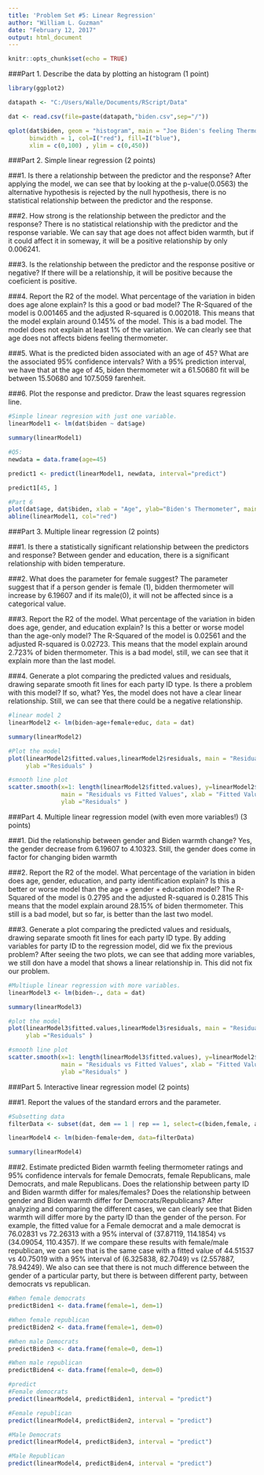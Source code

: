 ```yaml
---
title: 'Problem Set #5: Linear Regression'
author: "William L. Guzman"
date: "February 12, 2017"
output: html_document
---
```


```r
knitr::opts_chunk$set(echo = TRUE)
```

###Part 1. Describe the data by plotting an histogram (1 point)

```r
library(ggplot2)

datapath <- "C:/Users/Walle/Documents/RScript/Data"

dat <- read.csv(file=paste(datapath,"biden.csv",sep="/"))

qplot(dat$biden, geom = "histogram", main = "Joe Biden's feeling Thermometer", xlab = "Temperature in Farenheit" , ylab = "Cases",
      binwidth = 1, col=I("red"), fill=I("blue"),
      xlim = c(0,100) , ylim = c(0,450))


```

###Part 2. Simple linear regression (2 points)

###1. Is there a relationship between the predictor and the response?
After applying the model, we can see that by looking at the p-value(0.0563) the alternative hypothesis is rejected by the null hypothesis, there is no statistical relationship between the predictor and the response. 

###2. How strong is the relationship between the predictor and the response?
There is no statistical relationship with the predictor and the response variable. We can say that age does not affect biden warmth, but if it could affect it in someway, it will be a positive relationship by only 0.006241. 

###3. Is the relationship between the predictor and the response positive or negative?
If there will be a relationship, it will be positive because the coeficient is positive. 

###4. Report the R2 of the model. What percentage of the variation in biden does age alone explain? Is this a good or bad model?
The R-Squared of the model is 0.001465 and the adjusted R-squared is 0.002018. This means that the model explain around 0.145% of the model. This is a bad model. The model does not explain at least 1% of the variation. We can clearly see that age does not affects bidens feeling thermometer. 

###5. What is the predicted biden associated with an age of 45? What are the associated 95% confidence intervals?
With a 95% prediction interval, we have that at the age of 45, biden thermometer wit a 61.50680 fit will be between 15.50680 and 107.5059 farenheit. 

###6. Plot the response and predictor. Draw the least squares regression line.

```r
#Simple linear regresion with just one variable.
linearModel1 <- lm(dat$biden ~ dat$age)

summary(linearModel1)

#Q5:
newdata = data.frame(age=45)

predict1 <- predict(linearModel1, newdata, interval="predict") 

predict1[45, ]

#Part 6
plot(dat$age, dat$biden, xlab = "Age", ylab="Biden's Thermometer", main = "Biden vs Age")
abline(linearModel1, col="red")

```


###Part 3. Multiple linear regression (2 points)

###1. Is there a statistically significant relationship between the predictors and response?
Between gender and education, there is a significant relationship with biden temperature. 

###2. What does the parameter for female suggest?
The parameter suggest that if a person gender is female (1), bidden thermometer will increase by 6.19607 and if its male(0), it will not be affected since is a categorical value. 

###3. Report the R2 of the model. What percentage of the variation in biden does age, gender, and education explain? Is this a better or worse model than the age-only model?
The R-Squared of the model is 0.02561 and the adjusted R-squared is 0.02723. This means that the model explain around 2.723% of biden thermometer. This is a bad model, still, we can see that it explain more than the last model. 

###4. Generate a plot comparing the predicted values and residuals, drawing separate smooth fit lines for each party ID type. Is there a problem with this model? If so, what?
Yes, the model does not have a clear linear relationship. Still, we can see that there could be a negative relationship. 


```r
#linear model 2
linearModel2 <- lm(biden~age+female+educ, data = dat)

summary(linearModel2)

#Plot the model 
plot(linearModel2$fitted.values,linearModel2$residuals, main = "Residuals vs Fitted Values", xlab = "Fitted Values", 
     ylab ="Residuals" )

#smooth line plot
scatter.smooth(x=1: length(linearModel2$fitted.values), y=linearModel2$residuals, col="grey", 
               main = "Residuals vs Fitted Values", xlab = "Fitted Values", 
               ylab ="Residuals" )


```

###Part 4. Multiple linear regression model (with even more variables!) (3 points)

###1. Did the relationship between gender and Biden warmth change?
Yes, the gender decrease from 6.19607 to 4.10323. Still, the gender does come in factor for changing biden warmth

###2. Report the R2 of the model. What percentage of the variation in biden does age, gender, education, and party identification explain? Is this a better or worse model than the age + gender + education model?
The R-Squared of the model is 0.2795 and the adjusted R-squared is 0.2815 This means that the model explain around 28.15% of biden thermometer. This still is a bad model, but so far, is better than the last two model. 

###3. Generate a plot comparing the predicted values and residuals, drawing separate smooth fit lines for each party ID type. By adding variables for party ID to the regression model, did we fix the previous problem?
After seeing the two plots, we can see that adding more variables, we still don have a model that shows a linear relationship in. This did not fix our problem. 


```r
#Multiuple linear regression with more variables.
linearModel3 <- lm(biden~., data = dat)

summary(linearModel3)

#plot the model 
plot(linearModel3$fitted.values,linearModel3$residuals, main = "Residuals vs Fitted Values", xlab = "Fitted Values", 
     ylab ="Residuals" )

#smooth line plot
scatter.smooth(x=1: length(linearModel3$fitted.values), y=linearModel2$residuals, col="grey", 
               main = "Residuals vs Fitted Values", xlab = "Fitted Values", 
               ylab ="Residuals" )


```

###Part 5. Interactive linear regression model (2 points)

###1. Report the values of the standard errors and the parameter. 
```r

#Subsetting data 
filterData <- subset(dat, dem == 1 | rep == 1, select=c(biden,female, age,dem, rep,educ))

linearModel4 <- lm(biden~female+dem, data=filterData)

summary(linearModel4)

```

###2. Estimate predicted Biden warmth feeling thermometer ratings and 95% confidence intervals for female Democrats, female Republicans, male Democrats, and male Republicans. Does the relationship between party ID and Biden warmth differ for males/females? Does the relationship between gender and Biden warmth differ for Democrats/Republicans?
After analyzing and comparing the different cases, we can clearly see that Biden warmth will differ more by the party ID than the gender of the person. For example, the fitted value for a Female democrat and a male democrat is 76.02831 vs 72.26313 with a 95% interval of  (37.87119, 114.1854) vs (34.09054, 110.4357). If we compare these results with female/male republican, we can see that is the same case with a fitted value of 44.51537 vs 40.75019 with a 95% interval of (6.325838, 82.7049) vs (2.557887, 78.94249). We also can see that there is not much difference between the gender of a particular party, but there is between different party, between democrats vs republican.  

```r
#When female democrats 
predictBiden1 <- data.frame(female=1, dem=1)

#When female republican 
predictBiden2 <- data.frame(female=1, dem=0)

#When male Democrats 
predictBiden3 <- data.frame(female=0, dem=1)

#When male republican
predictBiden4 <- data.frame(female=0, dem=0)

#predict
#Female democrats 
predict(linearModel4, predictBiden1, interval = "predict")

#Female republican 
predict(linearModel4, predictBiden2, interval = "predict")

#Male Democrats 
predict(linearModel4, predictBiden3, interval = "predict")

#Male Republican 
predict(linearModel4, predictBiden4, interval = "predict")


```



